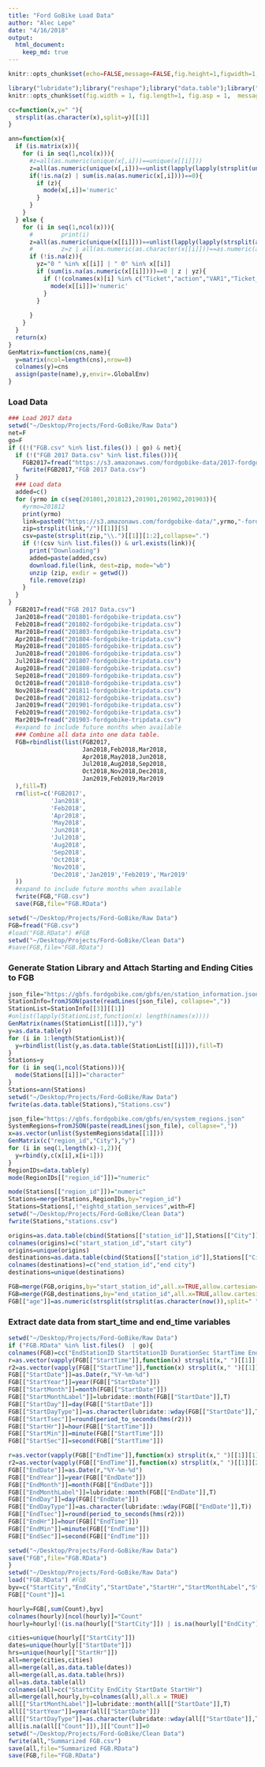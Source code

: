 ```yaml
---
title: "Ford GoBike Load Data"
author: "Alec Lepe"
date: "4/16/2018"
output: 
  html_document:
    keep_md: true
---
```


``` r
knitr::opts_chunk$set(echo=FALSE,message=FALSE,fig.height=1,figwidth=1,warnings=F)
```

``` r
library("lubridate");library("reshape");library("data.table");library("RCurl");library("tidyverse");library("skimr");library("ggplot2");library("lubridate");library("rjson")
knitr::opts_chunk$set(fig.width = 1, fig.length=1, fig.asp = 1,  message=FALSE)
```

``` r
cc=function(x,y=" "){
  strsplit(as.character(x),split=y)[[1]]
}

ann=function(x){
  if (is.matrix(x)){
    for (i in seq(1,ncol(x))){
      #z=all(as.numeric(unique(x[,i]))==unique(x[[i]]))
      z=all(as.numeric(unique(x[,i]))==unlist(lapply(lapply(strsplit(unique(x[,i]),""),function(x) x[x!="" & x!=" "]),function(x)paste(x,collapse=""))))
      if(!is.na(z) | sum(is.na(as.numeric(x[,i])))==0){
        if (z){
          mode(x[,i])='numeric'
        }
      }
    }
  } else {
    for (i in seq(1,ncol(x))){
      #        print(i)
      z=all(as.numeric(unique(x[[i]]))==unlist(lapply(lapply(strsplit(as.character(unique(x[[i]])),""),function(x) x[x!="" & x!=" "]),function(x)paste(x,collapse=""))))
      #        z=z | all(as.numeric(as.character(x[[i]]))==as.numeric(as.character(x[[i]])))
      if (!is.na(z)){
        yz="0 " %in% x[[i]] | " 0" %in% x[[i]]
        if (sum(is.na(as.numeric(x[[i]])))==0 | z | yz){
          if (!(colnames(x)[i] %in% c("Ticket","action","VAR1","Ticket_SN","Smart_Card_SN"))){
            mode(x[[i]])='numeric'
          }
        } 
        
      }
    }
  }
  return(x)
}
GenMatrix=function(cns,name){
  y=matrix(ncol=length(cns),nrow=0)
  colnames(y)=cns
  assign(paste(name),y,envir=.GlobalEnv)
}
```

### Load Data
``` r
### Load 2017 data
setwd("~/Desktop/Projects/Ford-GoBike/Raw Data")
net=F
go=F
if ((!("FGB.csv" %in% list.files()) | go) & net){
  if (!("FGB 2017 Data.csv" %in% list.files())){
    FGB2017=fread("https://s3.amazonaws.com/fordgobike-data/2017-fordgobike-tripdata.csv")
    fwrite(FGB2017,"FGB 2017 Data.csv") 
  }
  ### Load data
  added=c()
  for (yrmo in c(seq(201801,201812),201901,201902,201903)){
    #yrmo=201812
    print(yrmo)
    link=paste0("https://s3.amazonaws.com/fordgobike-data/",yrmo,"-fordgobike-tripdata.csv.zip")
    zip=strsplit(link,"/")[[1]][5]
    csv=paste(strsplit(zip,"\\.")[[1]][1:2],collapse=".")
    if (!(csv %in% list.files()) & url.exists(link)){
      print("Downloading")
      added=paste(added,csv)
      download.file(link, dest=zip, mode="wb") 
      unzip (zip, exdir = getwd())
      file.remove(zip)
    }
  }
}
  FGB2017=fread("FGB 2017 Data.csv")
  Jan2018=fread("201801-fordgobike-tripdata.csv") 
  Feb2018=fread("201802-fordgobike-tripdata.csv") 
  Mar2018=fread("201803-fordgobike-tripdata.csv") 
  Apr2018=fread("201804-fordgobike-tripdata.csv") 
  May2018=fread("201805-fordgobike-tripdata.csv") 
  Jun2018=fread("201806-fordgobike-tripdata.csv") 
  Jul2018=fread("201807-fordgobike-tripdata.csv") 
  Aug2018=fread("201808-fordgobike-tripdata.csv") 
  Sep2018=fread("201809-fordgobike-tripdata.csv") 
  Oct2018=fread("201810-fordgobike-tripdata.csv") 
  Nov2018=fread("201811-fordgobike-tripdata.csv") 
  Dec2018=fread("201812-fordgobike-tripdata.csv")
  Jan2019=fread("201901-fordgobike-tripdata.csv")
  Feb2019=fread("201902-fordgobike-tripdata.csv")
  Mar2019=fread("201903-fordgobike-tripdata.csv")
  #expand to include future months when available
  ### Combine all data into one data table.
  FGB=rbindlist(list(FGB2017,
                     Jan2018,Feb2018,Mar2018,
                     Apr2018,May2018,Jun2018,
                     Jul2018,Aug2018,Sep2018,
                     Oct2018,Nov2018,Dec2018,
                     Jan2019,Feb2019,Mar2019
  ),fill=T)
  rm(list=c('FGB2017',
            'Jan2018',
            'Feb2018',
            'Apr2018',
            'May2018',
            'Jun2018',
            'Jul2018',
            'Aug2018',
            'Sep2018',
            'Oct2018',
            'Nov2018',
            'Dec2018','Jan2019','Feb2019','Mar2019'
  ))
  #expand to include future months when available
  fwrite(FGB,"FGB.csv")
  save(FGB,file="FGB.RData")

setwd("~/Desktop/Projects/Ford-GoBike/Raw Data")
FGB=fread("FGB.csv")
#load("FGB.RData") #FGB
setwd("~/Desktop/Projects/Ford-GoBike/Clean Data")
#save(FGB,file="FGB.RData")
``` 

### Generate Station Library and Attach Starting and Ending Cities to FGB
``` r
json_file="https://gbfs.fordgobike.com/gbfs/en/station_information.json"
StationInfo=fromJSON(paste(readLines(json_file), collapse=","))
StationList=StationInfo[[3]][[1]]
#unlist(lapply(StationList,function(x) length(names(x))))
GenMatrix(names(StationList[[1]]),"y")
y=as.data.table(y)
for (i in 1:length(StationList)){
  y=rbindlist(list(y,as.data.table(StationList[[i]])),fill=T)
}
Stations=y
for (i in seq(1,ncol(Stations))){
  mode(Stations[[i]])="character"
}
Stations=ann(Stations)
setwd("~/Desktop/Projects/Ford-GoBike/Raw Data")
fwrite(as.data.table(Stations),"Stations.csv")

json_file="https://gbfs.fordgobike.com/gbfs/en/system_regions.json"
SystemRegions=fromJSON(paste(readLines(json_file), collapse=","))
x=as.vector(unlist(SystemRegions$data[[1]]))
GenMatrix(c("region_id","City"),"y")
for (i in seq(1,length(x)-1,2)){
  y=rbind(y,c(x[i],x[i+1]))
}
RegionIDs=data.table(y)
mode(RegionIDs[["region_id"]])="numeric"

mode(Stations[["region_id"]])="numeric"
Stations=merge(Stations,RegionIDs,by="region_id")
Stations=Stations[,!"eightd_station_services",with=F]
setwd("~/Desktop/Projects/Ford-GoBike/Clean Data")
fwrite(Stations,"stations.csv")

origins=as.data.table(cbind(Stations[["station_id"]],Stations[["City"]]))
colnames(origins)=c("start_station_id","start city")
origins=unique(origins)
destinations=as.data.table(cbind(Stations[["station_id"]],Stations[["City"]]))
colnames(destinations)=c("end_station_id","end city")
destinations=unique(destinations)

FGB=merge(FGB,origins,by="start_station_id",all.x=TRUE,allow.cartesian=TRUE)
FGB=merge(FGB,destinations,by="end_station_id",all.x=TRUE,allow.cartesian=TRUE)
FGB[["age"]]=as.numeric(strsplit(strsplit(as.character(now()),split=" ")[[1]][1],"-")[[1]][1])-FGB[["member_birth_year"]]
```

### Extract date data from start_time and end_time variables
``` r
setwd("~/Desktop/Projects/Ford-GoBike/Raw Data")
if ("FGB.RData" %in% list.files()  | go){
colnames(FGB)=cc("EndStationID StartStationID DurationSec StartTime EndTime StartStationName StartStationLatitude StartStationLongitude EndStationName EndStationLatitude EndStationLongitude BikeID UserType MemberBirthYear MemberGender BikeShareForAllTrip StartCity EndCity Age")
r=as.vector(vapply(FGB[["StartTime"]],function(x) strsplit(x," ")[[1]][1],character(1)))
r2=as.vector(vapply(FGB[["StartTime"]],function(x) strsplit(x," ")[[1]][2],character(1)))
FGB[["StartDate"]]=as.Date(r,"%Y-%m-%d")
FGB[["StartYear"]]=year(FGB[["StartDate"]])
FGB[["StartMonth"]]=month(FGB[["StartDate"]])
FGB[["StartMonthLabel"]]=lubridate::month(FGB[["StartDate"]],T)
FGB[["StartDay"]]=day(FGB[["StartDate"]])
FGB[["StartDayType"]]=as.character(lubridate::wday(FGB[["StartDate"]],T))
FGB[["StartTsec"]]=round(period_to_seconds(hms(r2)))
FGB[["StartHr"]]=hour(FGB[["StartTime"]])
FGB[["StartMin"]]=minute(FGB[["StartTime"]])
FGB[["StartSec"]]=second(FGB[["StartTime"]])

r=as.vector(vapply(FGB[["EndTime"]],function(x) strsplit(x," ")[[1]][1],character(1)))
r2=as.vector(vapply(FGB[["EndTime"]],function(x) strsplit(x," ")[[1]][2],character(1)))
FGB[["EndDate"]]=as.Date(r,"%Y-%m-%d")
FGB[["EndYear"]]=year(FGB[["EndDate"]])
FGB[["EndMonth"]]=month(FGB[["EndDate"]])
FGB[["EndMonthLabel"]]=lubridate::month(FGB[["EndDate"]],T)
FGB[["EndDay"]]=day(FGB[["EndDate"]])
FGB[["EndDayType"]]=as.character(lubridate::wday(FGB[["EndDate"]],T))
FGB[["EndTsec"]]=round(period_to_seconds(hms(r2)))
FGB[["EndHr"]]=hour(FGB[["EndTime"]])
FGB[["EndMin"]]=minute(FGB[["EndTime"]])
FGB[["EndSec"]]=second(FGB[["EndTime"]])

setwd("~/Desktop/Projects/Ford-GoBike/Raw Data")
save("FGB",file="FGB.RData")
}
setwd("~/Desktop/Projects/Ford-GoBike/Raw Data")
load("FGB.RData") #FGB
byv=c("StartCity","EndCity","StartDate","StartHr","StartMonthLabel","StartYear","StartDayType")
FGB[["Count"]]=1

hourly=FGB[,sum(Count),byv]
colnames(hourly)[ncol(hourly)]="Count"
hourly=hourly[!(is.na(hourly[["StartCity"]]) | is.na(hourly[["EndCity"]])),]

cities=unique(hourly[["StartCity"]])
dates=unique(hourly[["StartDate"]])
hrs=unique(hourly[["StartHr"]])
all=merge(cities,cities)
all=merge(all,as.data.table(dates))
all=merge(all,as.data.table(hrs))
all=as.data.table(all)
colnames(all)=cc("StartCity EndCity StartDate StartHr")
all=merge(all,hourly,by=colnames(all),all.x = TRUE)
all[["StartMonthLabel"]]=lubridate::month(all[["StartDate"]],T)
all[["StartYear"]]=year(all[["StartDate"]])
all[["StartDayType"]]=as.character(lubridate::wday(all[["StartDate"]],T))
all[is.na(all[["Count"]]),][["Count"]]=0
setwd("~/Desktop/Projects/Ford-GoBike/Clean Data")
fwrite(all,"Summarized FGB.csv")
save(all,file="Summarized FGB.RData")
save(FGB,file="FGB.RData")
```

